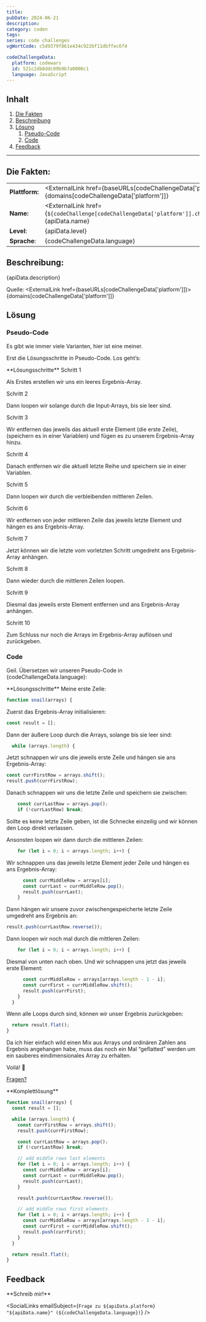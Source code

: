 ```yaml
---
title:
pubDate: 2024-06-21
description:
category: coden
tags:
series: code challenges
vgWortCode: c5d9379f861e434c922bf11dbffec6f4

codeChallengeData:
  platform: codewars
  id: 521c2db8ddc89b9b7a0000c1
  language: JavaScript
---
```


## Inhalt

1. [Die Fakten](#)
1. [Beschreibung](#)
1. [Lösung](#)
   1. [Pseudo-Code](#)
   1. [Code](#)
1. [Feedback](#)

---

## Die Fakten:

|                |                                                                                                                                            |
| -------------- | ------------------------------------------------------------------------------------------------------------------------------------------ |
| **Plattform:** | <ExternalLink href={baseURLs[codeChallengeData['platform']]}>{domains[codeChallengeData['platform']]}</ExternalLink>                       |
| **Name:**      | <ExternalLink href={`${codeChallenge[codeChallengeData['platform']].challenge.url}/${codeChallengeData.id}`}>{apiData.name}</ExternalLink> |
| **Level**:     | {apiData.level}                                                                                                                            |
| **Sprache**:   | {codeChallengeData.language}                                                                                                               |

## Beschreibung:

<FetchedMarkdown>{apiData.description}</FetchedMarkdown>

Quelle: <ExternalLink href={baseURLs[codeChallengeData['platform']]}>{domains[codeChallengeData['platform']]}</ExternalLink>

## Lösung

### Pseudo-Code

Es gibt wie immer viele Varianten, hier ist eine meiner.

Erst die Lösungsschritte in Pseudo-Code. Los geht’s:

<Accordion>
**Lösungsschritte**

<Accordion>
Schritt 1

Als Erstes erstellen wir uns ein leeres Ergebnis-Array.

</Accordion>
<Accordion>
Schritt 2

Dann loopen wir solange durch die Input-Arrays, bis sie leer sind.

</Accordion>
<Accordion>
Schritt 3

Wir entfernen das jeweils das aktuell erste Element (die erste Zeile), (speichern es in einer Variablen) und fügen es zu unserem Ergebnis-Array hinzu.

</Accordion>
<Accordion>
Schritt 4

Danach entfernen wir die aktuell letzte Reihe und speichern sie in einer Variablen.

</Accordion>
<Accordion>
Schritt 5

Dann loopen wir durch die verbleibenden mittleren Zeilen.

</Accordion>
<Accordion>
Schritt 6

Wir entfernen von jeder mittleren Zeile das jeweils letzte Element und hängen es ans Ergebnis-Array.

</Accordion>
<Accordion>
Schritt 7

Jetzt können wir die letzte vom vorletzten Schritt umgedreht ans Ergebnis-Array anhängen.

</Accordion>
<Accordion>
Schritt 8

Dann wieder durch die mittleren Zeilen loopen.

</Accordion>
<Accordion>
Schritt 9

Diesmal das jeweils erste Element entfernen und ans Ergebnis-Array anhängen.

</Accordion>
<Accordion>
Schritt 10

Zum Schluss nur noch die Arrays im Ergebnis-Array auflösen und zurückgeben.

</Accordion>
</Accordion>

### Code

Geil. Übersetzen wir unseren Pseudo-Code in {codeChallengeData.language}:

<Accordion>
**Lösungsschritte**

<Accordion>
Meine erste Zeile:

```js
function snail(arrays) {
```

</Accordion>
<Accordion>

Zuerst das Ergebnis-Array initialisieren:

```js
const result = [];
```

</Accordion>
<Accordion>

Dann der äußere Loop durch die Arrays, solange bis sie leer sind:

```js
  while (arrays.length) {
```

</Accordion>
<Accordion>

Jetzt schnappen wir uns die jeweils erste Zeile und hängen sie ans Ergebnis-Array:

```js
const currFirstRow = arrays.shift();
result.push(currFirstRow);
```

</Accordion>
<Accordion>

Danach schnappen wir uns die letzte Zeile und speichern sie zwischen:

```js
    const currLastRow = arrays.pop();
    if (!currLastRow) break;
```

Sollte es keine letzte Zeile geben, ist die Schnecke einzeilig und wir können den Loop direkt verlassen.

</Accordion>
<Accordion>

Ansonsten loopen wir dann durch die mittleren Zeilen:

```js
    for (let i = 0; i < arrays.length; i++) {
```

</Accordion>
<Accordion>

Wir schnappen uns das jeweils letzte Element jeder Zeile und hängen es ans Ergebnis-Array:

```js
      const currMiddleRow = arrays[i];
      const currLast = currMiddleRow.pop();
      result.push(currLast);
    }
```

</Accordion>
<Accordion>

Dann hängen wir unsere zuvor zwischengespeicherte letzte Zeile umgedreht ans Ergebnis an:

```js
result.push(currLastRow.reverse());
```

</Accordion>
<Accordion>

Dann loopen wir noch mal durch die mittleren Zeilen:

```js
    for (let i = 0; i < arrays.length; i++) {
```

</Accordion>
<Accordion>

Diesmal von unten nach oben. Und wir schnappen uns jetzt das jeweils erste Element:

```js
      const currMiddleRow = arrays[arrays.length - 1 - i];
      const currFirst = currMiddleRow.shift();
      result.push(currFirst);
    }
  }
```

</Accordion>
<Accordion>

Wenn alle Loops durch sind, können wir unser Ergebnis zurückgeben:

```js
  return result.flat();
}
```

Da ich hier einfach wild einen Mix aus Arrays und ordinären Zahlen ans Ergebnis angehangen habe, muss das noch ein Mal “geflatted” werden um ein sauberes eindimensionales Array zu erhalten.

</Accordion>
<Accordion>

Voilá! 💪

[Fragen?](#feedback)

</Accordion>
</Accordion>

<Accordion>
**Komplettlösung**

```js
function snail(arrays) {
  const result = [];

  while (arrays.length) {
    const currFirstRow = arrays.shift();
    result.push(currFirstRow);

    const currLastRow = arrays.pop();
    if (!currLastRow) break;

    // add middle rows last elements
    for (let i = 0; i < arrays.length; i++) {
      const currMiddleRow = arrays[i];
      const currLast = currMiddleRow.pop();
      result.push(currLast);
    }

    result.push(currLastRow.reverse());

    // add middle rows first elements
    for (let i = 0; i < arrays.length; i++) {
      const currMiddleRow = arrays[arrays.length - 1 - i];
      const currFirst = currMiddleRow.shift();
      result.push(currFirst);
    }
  }

  return result.flat();
}
```

</Accordion>

## Feedback

<Accordion>
**Schreib mir!**

<SocialLinks
  emailSubject={`Frage zu ${apiData.platform} "${apiData.name}" (${codeChallengeData.language})`}
/>

</Accordion>
